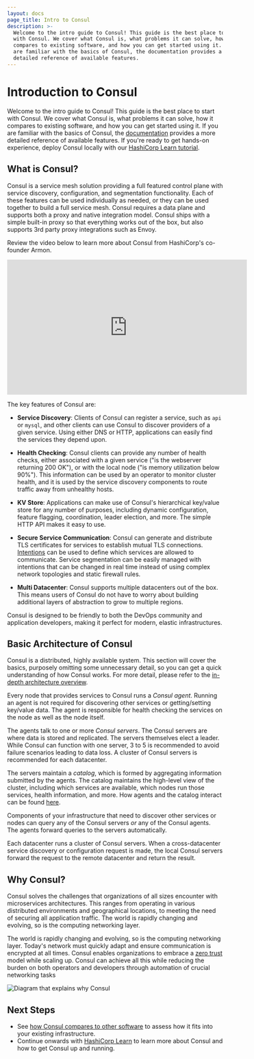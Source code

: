 ```yaml
---
layout: docs
page_title: Intro to Consul
description: >-
  Welcome to the intro guide to Consul! This guide is the best place to start
  with Consul. We cover what Consul is, what problems it can solve, how it
  compares to existing software, and how you can get started using it. If you
  are familiar with the basics of Consul, the documentation provides a more
  detailed reference of available features.
---
```


# Introduction to Consul

Welcome to the intro guide to Consul! This guide is the best place to start
with Consul. We cover what Consul is, what problems it can solve, how it compares
to existing software, and how you can get started using it. If you are familiar
with the basics of Consul, the [documentation](/docs) provides a more
detailed reference of available features. If you're ready to get hands-on
experience, deploy Consul locally with our
[HashiCorp Learn tutorial](https://learn.hashicorp.com/tutorials/consul/get-started-install).

## What is Consul?

Consul is a service mesh solution providing a full featured control plane
with service discovery, configuration, and segmentation functionality. Each
of these features can be used individually as needed, or they can be used
together to build a full service mesh. Consul requires a data plane and
supports both a proxy and native integration model. Consul ships with a
simple built-in proxy so that everything works out of the box, but also
supports 3rd party proxy integrations such as Envoy.

Review the video below to learn more about Consul from HashiCorp's co-founder Armon.

<iframe
  src="https://www.youtube.com/embed/mxeMdl0KvBI"
  frameborder="0"
  allowfullscreen="true"
  width="560"
  height="315"
></iframe>

The key features of Consul are:

- **Service Discovery**: Clients of Consul can register a service, such as
  `api` or `mysql`, and other clients can use Consul to discover providers
  of a given service. Using either DNS or HTTP, applications can easily find
  the services they depend upon.

- **Health Checking**: Consul clients can provide any number of health checks,
  either associated with a given service ("is the webserver returning 200 OK"), or
  with the local node ("is memory utilization below 90%"). This information can be
  used by an operator to monitor cluster health, and it is used by the service
  discovery components to route traffic away from unhealthy hosts.

- **KV Store**: Applications can make use of Consul's hierarchical key/value
  store for any number of purposes, including dynamic configuration, feature flagging,
  coordination, leader election, and more. The simple HTTP API makes it easy to use.

- **Secure Service Communication**: Consul can generate and distribute TLS
  certificates for services to establish mutual TLS connections.
  [Intentions](/docs/connect/intentions)
  can be used to define which services are allowed to communicate.
  Service segmentation can be easily managed with intentions that can
  be changed in real time instead of using complex network topologies
  and static firewall rules.

- **Multi Datacenter**: Consul supports multiple datacenters out of the box. This
  means users of Consul do not have to worry about building additional layers of
  abstraction to grow to multiple regions.

Consul is designed to be friendly to both the DevOps community and
application developers, making it perfect for modern, elastic infrastructures.

## Basic Architecture of Consul

Consul is a distributed, highly available system. This section will cover the
basics, purposely omitting some unnecessary detail, so you can get a quick
understanding of how Consul works. For more detail, please refer to the
[in-depth architecture overview](/docs/internals/architecture).

Every node that provides services to Consul runs a _Consul agent_. Running
an agent is not required for discovering other services or getting/setting
key/value data. The agent is responsible for health checking the services
on the node as well as the node itself.

The agents talk to one or more _Consul servers_. The Consul servers are
where data is stored and replicated. The servers themselves elect a leader.
While Consul can function with one server, 3 to 5 is recommended to avoid
failure scenarios leading to data loss. A cluster of Consul servers is recommended
for each datacenter.

The servers maintain a _catalog_, which is formed by aggregating information
submitted by the agents. The catalog maintains the high-level view of the cluster,
including which services are available, which nodes run those services, health
information, and more. How agents and the catalog interact can be found
[here](/docs/internals/anti-entropy#catalog).

Components of your infrastructure that need to discover other services
or nodes can query any of the Consul servers _or_ any of the Consul agents.
The agents forward queries to the servers automatically.

Each datacenter runs a cluster of Consul servers. When a cross-datacenter
service discovery or configuration request is made, the local Consul servers
forward the request to the remote datacenter and return the result.

## Why Consul?

Consul solves the challenges that organizations of all sizes encounter with microservices architectures. This ranges from operating in various distributed environments and geographical locations, to meeting the need of securing all application traffic.
The world is rapidly changing and evolving, so is the computing networking layer.

The world is rapidly changing and evolving, so is the computing networking layer. Today's network must quickly adapt and ensure communication is encrypted at all times.
Consul enables organizations to embrace a [zero trust](https://www.hashicorp.com/solutions/zero-trust-security) model while scaling up.
Consul can achieve all this while reducing the burden on both operators and developers through automation of crucial networking tasks

![Diagram that explains why Consul](/img/intro_why_consul_diagram.png)

## Next Steps

- See [how Consul compares to other software](/intro/vs) to assess how it fits into your
  existing infrastructure.
- Continue onwards with [HashiCorp Learn](https://learn.hashicorp.com/tutorials/consul/get-started-install)
  to learn more about Consul and how to get Consul up and running.
